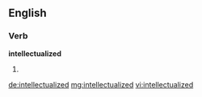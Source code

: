 ==English==

===Verb===
'''intellectualized'''

# {{past of|intellectualize}}

[[de:intellectualized]]
[[mg:intellectualized]]
[[vi:intellectualized]]